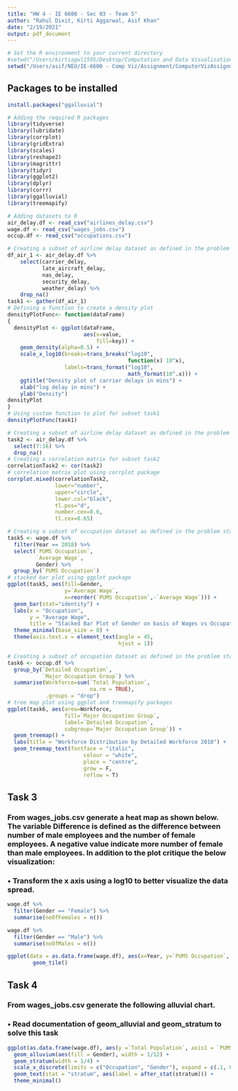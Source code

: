 ```yaml
---
title: "HW 4 - IE 6600 - Sec 03 - Team 5"
author: "Rahul Dixit, Kirti Aggarwal, Asif Khan"
date: "2/19/2021"
output: pdf_document
---
```


```r
# Set the R environment to your current directory
#setwd("/Users/kirtiagwl1595/Desktop/Computation and Data Visualisation/Assignment/Assignment 4")
setwd("/Users/asif/NEU/IE-6600 - Comp Viz/Assignment/ComputerVizAssignments/HW4")
```

## Packages to be installed
```r
install.packages("ggalluvial")
```


```r
# Adding the required R packages
library(tidyverse)
library(lubridate)
library(corrplot)
library(gridExtra)
library(scales)
library(reshape2)
library(magrittr)
library(tidyr)
library(ggplot2)
library(dplyr)
library(corrr)
library(ggalluvial)
library(treemapify)
```

```r
# Adding datasets to R
air_delay.df <- read_csv("airlines_delay.csv")
wage.df <- read_csv("wages_jobs.csv")
occup.df <- read_csv("occupations.csv")
```



```r
# Creating a subset of airline delay dataset as defined in the problem statement
df_air_1 <- air_delay.df %>% 
    select(carrier_delay, 
           late_aircraft_delay, 
           nas_delay, 
           security_delay, 
           weather_delay) %>% 
    drop_na()
task1 <- gather(df_air_1)
# Defining a function to create a density plot 
densityPlotFunc<- function(dataFrame)
{
  densityPlot <- ggplot(dataFrame, 
                        aes(x=value,
                            fill=key)) +
    geom_density(alpha=0.5) +
    scale_x_log10(breaks=trans_breaks("log10", 
                                      function(x) 10^x),
                  labels=trans_format("log10", 
                                      math_format(10^.x))) + 
    ggtitle("Density plot of carrier delays in mins") + 
    xlab("log delay in mins") + 
    ylab("Density")
densityPlot
}
# Using custom function to plot for subset task1
densityPlotFunc(task1)                                       
```

```r
# Creating a subset of airline delay dataset as defined in the problem statement
task2 <- air_delay.df %>% 
  select(7:16) %>% 
  drop_na()
# Creating a correlation matrix for subset task2
correlationTask2 <- cor(task2)
# correlation matrix plot using corrplot package
corrplot.mixed(correlationTask2,
               lower="number",
               upper="circle",
               lower.col="black",
               tl.pos="d",
               number.cex=0.6,
               tl.cex=0.65)
```

```r
# Creating a subset of occupation dataset as defined in the problem statement
task5 <- wage.df %>% 
  filter(Year == 2018) %>% 
  select(`PUMS Occupation`, 
         `Average Wage`, 
         Gender) %>% 
  group_by(`PUMS Occupation`)
# stacked bar plot using ggplot package 
ggplot(task5, aes(fill=Gender, 
                  y=`Average Wage`, 
                  x=reorder(`PUMS Occupation`,-`Average Wage`))) +
  geom_bar(stat="identity") +
  labs(x = "Occupation", 
       y = "Average Wage", 
       title = "Stacked Bar Plot of Gender on basis of Wages vs Occupation") +
  theme_minimal(base_size = 8) +
  theme(axis.text.x = element_text(angle = 45, 
                                   hjust = 1))
```

```r
# Creating a subset of occupation dataset as defined in the problem statement
task6 <- occup.df %>% 
  group_by(`Detailed Occupation`, 
           `Major Occupation Group`) %>% 
  summarise(Workforce=sum(`Total Population`, 
                          na.rm = TRUE), 
            .groups = "drop")
# tree map plot using ggplot and treemapify packages
ggplot(task6, aes(area=Workforce,
                  fill=`Major Occupation Group`,
                  label=`Detailed Occupation`,
                  subgroup=`Major Occupation Group`)) + 
  geom_treemap() +
  labs(title = "Workforce Distribution by Detailed Workforce 2018") +
  geom_treemap_text(fontface = "italic",
                        colour = "white",
                        place = "centre",
                        grow = F,
                        reflow = T) 
```

## Task 3
### From wages_jobs.csv generate a heat map as shown below. The variable Difference is defined as the difference between number of male employees and the number of female employees. A negative value indicate more number of female than male employees. In addition to the plot critique the below visualization:

### • Transform the x axis using a log10 to better visualize the data spread.

```r

wage.df %>% 
  filter(Gender == "Female") %>% 
  summarise(noOfFemales = n())

wage.df %>% 
  filter(Gender == "Male") %>% 
  summarise(noOfMales = n())

ggplot(data = as.data.frame(wage.df), aes(x=Year, y=`PUMS Occupation`, fill = Gender)) + 
        geom_tile()

```

## Task 4
### From wages_jobs.csv generate the following alluvial chart.
### • Read documentation of geom_alluvial and geom_stratum to solve this task

```r
ggplot(as.data.frame(wage.df), aes(y =`Total Population`, axis1 = `PUMS Occupation`, axis2 = Year)) +
  geom_alluvium(aes(fill = Gender), width = 1/12) +
  geom_stratum(width = 1/4) +
  scale_x_discrete(limits = c("Occupation", "Gender"), expand = c(.1, 0)) +
  geom_text(stat = "stratum", aes(label = after_stat(stratum))) +
  theme_minimal()
```



